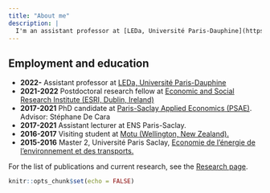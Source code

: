 ```yaml
---
title: "About me"
description: |
  I'm an assistant professor at [LEDa, Université Paris-Dauphine](https://leda.dauphine.fr/) in Paris, France. I work on **economics relevant to climate change**. In particular, I am interested in estimating climate change impacts, assessing adaptation options and designing optimal mitigation policies, mostly by using applied modeling tools. I co-organize the [Dauphine economics seminar](https://leda.dauphine.fr/fr/seminaire-externe/seminaire-leda.html). 
---
```


  <!-- Prior to that, I was Postdoctoral Research Fellow at [the Economic and Social Research Institute (ESRI)](https://www.esri.ie/) in Dublin, Ireland. I completed my PhD in economics at UMR [Paris-Saclay Applied Economics (PSAE)](https://www6.versailles-grignon.inrae.fr/economie_publique) in September 2021, advised by Stéphane De Cara (INRAE). See [here](https://youtu.be/i2yW7j1fkUk?t=6) for a brief presentation -->
  <!-- of my PhD in French. -->

## Employment and education
* **2022-** Assistant professor at [LEDa, Université Paris-Dauphine](https://leda.dauphine.fr/)
* **2021-2022** Postdoctoral research fellow at [Economic and Social Research Institute (ESRI, Dublin, Ireland)](https://www.esri.ie/)
* **2017-2021** PhD candidate at [Paris-Saclay Applied Economics (PSAE)](https://www6.versailles-grignon.inrae.fr/economie_publique). Advisor: Stéphane De Cara
* **2017-2021** Assistant lecturer at ENS Paris-Saclay.
* **2016-2017** Visiting student at [Motu (Wellington, New Zealand).](https://www.motu.nz/)
* **2015-2016** Master 2, Université Paris Saclay, [Economie de l'énergie de l'environnement et des transports.](https://www.universite-paris-saclay.fr/en/education/master/environmental-energy-and-transport-economics/m2-economie-du-developpement-durable-et-de-lenvironnement)

<!-- Link for detailed CVs [in English](https://www.dropbox.com/s/m2e4o6vnadagfup/CV_2023.pdf?dl=0) and [in French](https://www.dropbox.com/s/udqsjfat0m8p714/CV_2023_fr.pdf?dl=0) -->

For the list of publications and current research, see the [Research page](https://loichy.github.io/research.html).

```r
knitr::opts_chunk$set(echo = FALSE)
```

